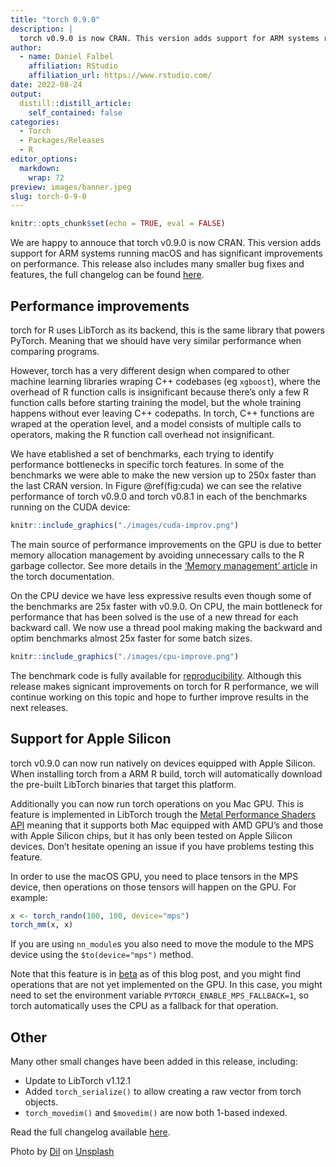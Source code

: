 ```yaml
---
title: "torch 0.9.0"
description: |
  torch v0.9.0 is now CRAN. This version adds support for ARM systems running macOS and has significant improvements on performance.
author:
  - name: Daniel Falbel
    affiliation: RStudio
    affiliation_url: https://www.rstudio.com/
date: 2022-08-24
output:
  distill::distill_article:
    self_contained: false
categories:
  - Torch
  - Packages/Releases
  - R
editor_options: 
  markdown: 
    wrap: 72
preview: images/banner.jpeg
slug: torch-0-9-0
---
```


```r
knitr::opts_chunk$set(echo = TRUE, eval = FALSE)
```

We are happy to annouce that torch v0.9.0 is now CRAN. This version adds support for ARM systems running macOS and has significant improvements on performance. This release also includes many smaller bug fixes and features, the full changelog can be found [here](https://torch.mlverse.org/docs/news/index.html#torch-080).

## Performance improvements

torch for R uses LibTorch as its backend, this is the same library that powers PyTorch. Meaning that we should have very similar performance when
comparing programs. 

However, torch has a very different design when compared to other machine learning libraries wraping C++ codebases (eg `xgboost`), where the overhead of R function calls is insignificant because there's only a few R function calls before starting training the model, but the whole training happens without ever leaving C++ codepaths. In torch, C++ functions are wraped at the operation level, and a model consists of multiple calls to operators, making the R function call overhead not insignificant.

We have etablished a set of benchmarks, each trying to identify performance bottlenecks in specific torch features. In some of the benchmarks we were able to make the new version up to 250x faster than the last CRAN version. In Figure \@ref(fig:cuda) we can see the relative performance of torch v0.9.0 and torch v0.8.1 in each of the benchmarks running on the CUDA device:

```r
knitr::include_graphics("./images/cuda-improv.png")
```

The main source of performance improvements on the GPU is due to better memory allocation
management by avoiding unnecessary calls to the R garbage collector. See more details in
the ['Memory management' article](https://torch.mlverse.org/docs/articles/memory-management.html) in the torch documentation.

On the CPU device we have less expressive results even though some of the benchmarks 
are 25x faster with v0.9.0. On CPU, the main bottleneck for performance that has been
solved is the use of a new thread for each backward call. We now use a thread pool making making the backward and optim benchmarks almost 25x faster for some batch sizes.

```r
knitr::include_graphics("./images/cpu-improve.png")
```

The benchmark code is fully available for [reproducibility](https://github.com/mlverse/bench-torch). Although this release makes
signicant improvements on torch for R performance, we will continue working on this topic and hope to further improve results in the next releases. 

## Support for Apple Silicon

torch v0.9.0 can now run natively on devices equipped with Apple Silicon. When
installing torch from a ARM R build, torch will automatically download the pre-built
LibTorch binaries that target this platform. 

Additionally you can now run torch operations on you Mac GPU. This is feature is
implemented in LibTorch trough the [Metal Performance Shaders API](https://developer.apple.com/documentation/metalperformanceshaders) meaning that it
supports both Mac equipped with AMD GPU's and those with Apple Silicon chips, but it
has only been tested on Apple Silicon devices. Don't hesitate opening an issue if you
have problems testing this feature.

In order to use the macOS GPU, you need to place tensors in the MPS device, then
operations on those tensors will happen on the GPU. For example:

```r
x <- torch_randn(100, 100, device="mps")
torch_mm(x, x)
```

If you are using `nn_module`s you also need to move the module to the MPS device
using the `$to(device="mps")` method.

Note that this feature is in [beta](https://pytorch.org/blog/introducing-accelerated-pytorch-training-on-mac/) as
of this blog post, and you might find operations that are not yet implemented on the
GPU. In this case, you might need to set the environment variable `PYTORCH_ENABLE_MPS_FALLBACK=1`, so torch automatically uses the CPU as a fallback for
that operation.

## Other

Many other small changes have been added in this release, including:

- Update to LibTorch v1.12.1
- Added `torch_serialize()` to allow creating a raw vector from torch objects.
- `torch_movedim()` and `$movedim()` are now both 1-based indexed.

Read the full changelog available [here](https://torch.mlverse.org/docs/news/index.html).




Photo by <a href="https://unsplash.com/@visualsbydil?utm_source=unsplash&utm_medium=referral&utm_content=creditCopyText">Dil</a> on <a href="https://unsplash.com/s/photos/light-bulb?utm_source=unsplash&utm_medium=referral&utm_content=creditCopyText">Unsplash</a>
